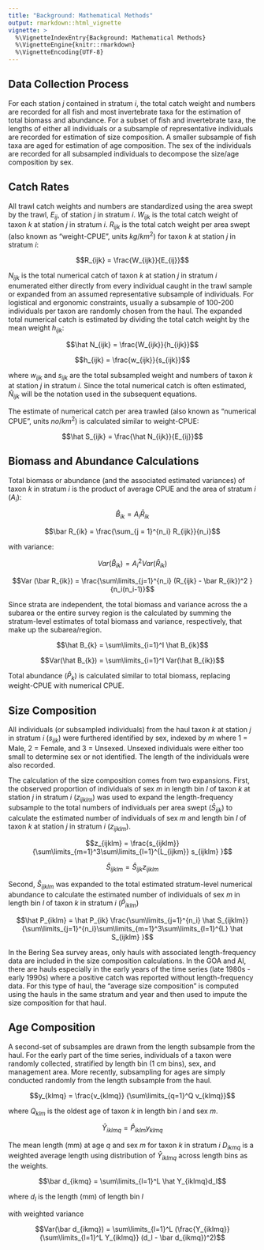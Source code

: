 ```yaml
---
title: "Background: Mathematical Methods"
output: rmarkdown::html_vignette
vignette: >
  %\VignetteIndexEntry{Background: Mathematical Methods}
  %\VignetteEngine{knitr::rmarkdown}
  %\VignetteEncoding{UTF-8}
---
```


## Data Collection Process
For each station $j$ contained in stratum $i$, the total catch weight and 
numbers are recorded for all fish and most invertebrate taxa for the estimation
of total biomass and abundance. For a subset of fish and invertebrate taxa,
the lengths of either all individuals or a subsample of representative 
individuals are recorded for estimation of size composition. A smaller 
subsample of fish taxa are aged for estimation of age composition. The sex of
the individuals are recorded for all subsampled individuals to decompose the
size/age composition by sex.

## Catch Rates
All trawl catch weights and numbers are standardized using the area swept by 
the trawl, $E_{ij}$, of station $j$ in stratum $i$. $W_{ijk}$ is the total 
catch weight of taxon $k$ at station $j$ in stratum $i$. $R_{ijk}$ is the 
total catch weight per area swept (also known as "weight-CPUE", units
$kg/km^2$) for taxon $k$ at station $j$ in stratum $i$: 

$$R_{ijk} = \frac{W_{ijk}}{E_{ij}}$$

$N_{ijk}$ is the total numerical catch of taxon $k$ at station $j$ in stratum 
$i$ enumerated either directly from every individual caught in the trawl sample
or expanded from an assumed representative subsample of individuals. For 
logistical and ergonomic constraints, usually a subsample of 100-200 
individuals per taxon are randomly chosen from the haul. The expanded total 
numerical catch is estimated by dividing the total catch weight by the mean 
weight $h_{ijk}$: 

$$\hat N_{ijk} = \frac{W_{ijk}}{h_{ijk}}$$

$$h_{ijk} = \frac{w_{ijk}}{s_{ijk}}$$

where $w_{ijk}$ and $s_{ijk}$ are the total subsampled weight and numbers of
taxon $k$ at station $j$ in stratum $i$. Since the total numerical catch is 
often estimated, $\hat N_{ijk}$ will be the notation used in the subsequent
equations. 

The estimate of numerical catch per area trawled (also known as "numerical 
CPUE", units $no/km^2$) is calculated similar to weight-CPUE: 

$$\hat S_{ijk} = \frac{\hat N_{ijk}}{E_{ij}}$$

## Biomass and Abundance Calculations
Total biomass or abundance (and the associated estimated variances) of taxon 
$k$ in stratum $i$ is the product of average CPUE and the area of stratum $i$ 
($A_i$):

$$\hat B_{ik} = A_i \bar R_{ik}$$

$$\bar R_{ik} = \frac{\sum_{j = 1}^{n_i} R_{ijk}}{n_i}$$

with variance: 

$$Var(\hat B_{ik}) = A_i^2 Var(\bar R_{ik})$$

$$Var (\bar R_{ik}) = \frac{\sum\limits_{j=1}^{n_i} (R_{ijk} - \bar R_{ik})^2 }{n_i(n_i-1)}$$

Since strata are independent, the total biomass and variance across the a 
subarea or the entire survey region is the calculated by summing the 
stratum-level estimates of total biomass and variance, respectively, that 
make up the subarea/region.

$$\hat B_{k} = \sum\limits_{i=1}^I \hat B_{ik}$$

$$Var(\hat B_{k}) = \sum\limits_{i=1}^I Var(\hat B_{ik})$$

Total abundance ($\hat P_{k}$) is calculated similar to total biomass, 
replacing weight-CPUE with numerical CPUE. 

## Size Composition
All individuals (or subsampled individuals) from the haul taxon $k$ at station 
$j$ in stratum $i$ ($s_{ijk}$) were furthered identified by sex, indexed by 
$m$ where 1 = Male, 2 = Female, and 3 = Unsexed. Unsexed individuals were 
either too small to determine sex or not identified. The length of the 
individuals were also recorded. 

The calculation of the size composition comes from two expansions. First, the 
observed proportion of individuals of sex $m$ in length bin $l$ of taxon $k$
at station $j$ in stratum $i$ ($z_{ijklm}$) was used to expand the
length-frequency subsample to the total numbers of individuals per area swept
($\hat S_{ijk}$) to calculate the estimated number of individuals of sex $m$ 
and length bin $l$ of taxon $k$ at station $j$ in stratum $i$ ($z_{ijklm}$).

$$z_{ijklm} = \frac{s_{ijklm}} {\sum\limits_{m=1}^3\sum\limits_{l=1}^{L_{ijkm}} s_{ijklm} }$$

$$\hat S_{ijklm} = \hat S_{ijk} z_{ijklm}$$

Second, $\hat S_{ijklm}$ was expanded to the total estimated stratum-level
numerical abundance to calculate the estimated number of individuals of sex 
$m$ in length bin $l$ of taxon $k$ in stratum $i$ ($\hat P_{iklm}$)

$$\hat P_{iklm} = \hat P_{ik} \frac{\sum\limits_{j=1}^{n_i} \hat S_{ijklm}} {\sum\limits_{j=1}^{n_i}\sum\limits_{m=1}^3\sum\limits_{l=1}^{L} \hat S_{ijklm} }$$

In the Bering Sea survey areas, only hauls with associated length-frequency 
data are included in the size composition calculations. In the GOA and AI, 
there are hauls especially in the early years of the time series (late 1980s 
- early 1990s) where a positive catch was reported without length-frequency
data. For this type of haul, the "average size composition" is computed using 
the hauls in the same stratum and year and then used to impute the size 
composition for that haul.

## Age Composition
A second-set of subsamples are drawn from the length subsample from the haul. 
For the early part of the time series, individuals of a taxon were randomly 
collected, stratified by length bin (1 cm bins), sex, and management area. 
More recently, subsampling for ages are simply conducted randomly from the 
length subsample from the haul. 

$$y_{klmq} = \frac{v_{klmq}} {\sum\limits_{q=1}^Q v_{klmq}}$$

where $Q_{klm}$ is the oldest age of taxon $k$ in length bin $l$ and sex $m$. 

$$\hat Y_{iklmq} = \hat P_{iklm}y_{klmq}$$

<!-- $\hat Y_{ikmq} = \sum\limits_{l=1}^L \hat P_{iklm}y_{klmq}$ -->

The mean length (mm) at age $q$ and sex $m$ for taxon $k$ in stratum $i$ 
$D_{ikmq}$ is a weighted average length using distribution of $\hat Y_{iklmq}$ 
across length bins as the weights. 

$$\bar d_{ikmq} = \sum\limits_{l=1}^L \hat Y_{iklmq}d_l$$

where $d_l$ is the length (mm) of length bin $l$

with weighted variance

$$Var(\bar d_{ikmq}) = \sum\limits_{l=1}^L (\frac{Y_{iklmq}}{\sum\limits_{l=1}^L Y_{iklmq}} (d_l - \bar d_{ikmq})^2)$$

                                                
                                                